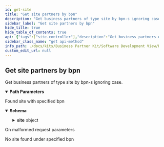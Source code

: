 ```yaml
---
id: get-site
title: "Get site partners by bpn"
description: "Get business partners of type site by bpn-s ignoring case."
sidebar_label: "Get site partners by bpn"
hide_title: true
hide_table_of_contents: true
api: {"tags":["site-controller"],"description":"Get business partners of type site by bpn-s ignoring case.","operationId":"getSite","parameters":[{"name":"bpn","in":"path","description":"Bpn value","required":true,"schema":{"type":"string"}}],"responses":{"200":{"description":"Found site with specified bpn","content":{"*/*":{"schema":{"type":"object","properties":{"site":{"type":"object","properties":{"bpn":{"type":"string"},"name":{"type":"string"}},"description":"Business partner of type site"},"bpnLegalEntity":{"type":"string"}},"description":"Business partner of type site with parent BPN"}}}},"400":{"description":"On malformed request parameters"},"404":{"description":"No site found under specified bpn"}},"method":"get","path":"/api/catena/sites/{bpn}","servers":[{"url":"http://127.0.0.1:8080","description":"Generated server url"}],"info":{"title":"Business Partner Data Management Pool","description":"Service that manages and shares business partner data with other CatenaX services","version":"3.0.0"},"postman":{"name":"Get site partners by bpn","description":{"content":"Get business partners of type site by bpn-s ignoring case.","type":"text/plain"},"url":{"path":["api","catena","sites",":bpn"],"host":["{{baseUrl}}"],"query":[],"variable":[{"disabled":false,"description":{"content":"(Required) Bpn value","type":"text/plain"},"type":"any","value":"","key":"bpn"}]},"header":[{"key":"Accept","value":"*/*"}],"method":"GET"}}
sidebar_class_name: "get api-method"
info_path: ./docs/kits/Business Partner Kit/Software Development View/Pool Api/business-partner-data-management-pool
custom_edit_url: null
---
```



## Get site partners by bpn



Get business partners of type site by bpn-s ignoring case.

<details style={{"marginBottom":"1rem"}} data-collapsed={false} open={true}><summary style={{}}><strong>Path Parameters</strong></summary><div><ul><ParamsItem className={"paramsItem"} param={{"name":"bpn","in":"path","description":"Bpn value","required":true,"schema":{"type":"string"}}}></ParamsItem></ul></div></details><div><ApiTabs><TabItem label={"200"} value={"200"}><div>

Found site with specified bpn

</div><div><MimeTabs schemaType={"response"}><TabItem label={"*/*"} value={"*/*"}><SchemaTabs><TabItem label={"Schema"} value={"Schema"}><details style={{}} data-collapsed={false} open={true}><summary style={{"textAlign":"left"}}><strong>Schema</strong></summary><div style={{"textAlign":"left","marginLeft":"1rem"}}></div><ul style={{"marginLeft":"1rem"}}><SchemaItem collapsible={true} className={"schemaItem"}><details style={{}}><summary style={{}}><strong>site</strong><span style={{"opacity":"0.6"}}> object</span></summary><div style={{"marginLeft":"1rem"}}><div style={{"marginTop":".5rem","marginBottom":".5rem"}}>

Business partner of type site

</div><SchemaItem collapsible={false} name={"bpn"} required={false} deprecated={undefined} schemaDescription={undefined} schemaName={"string"} qualifierMessage={undefined} defaultValue={undefined}></SchemaItem><SchemaItem collapsible={false} name={"name"} required={false} deprecated={undefined} schemaDescription={undefined} schemaName={"string"} qualifierMessage={undefined} defaultValue={undefined}></SchemaItem></div></details></SchemaItem><SchemaItem collapsible={false} name={"bpnLegalEntity"} required={false} deprecated={undefined} schemaDescription={undefined} schemaName={"string"} qualifierMessage={undefined} defaultValue={undefined}></SchemaItem></ul></details></TabItem><TabItem label={"Example (from schema)"} value={"Example (from schema)"}><ResponseSamples responseExample={"{\n  \"site\": {\n    \"bpn\": \"string\",\n    \"name\": \"string\"\n  },\n  \"bpnLegalEntity\": \"string\"\n}"} language={"json"}></ResponseSamples></TabItem></SchemaTabs></TabItem></MimeTabs></div></TabItem><TabItem label={"400"} value={"400"}><div>

On malformed request parameters

</div><div></div></TabItem><TabItem label={"404"} value={"404"}><div>

No site found under specified bpn

</div><div></div></TabItem></ApiTabs></div>
      